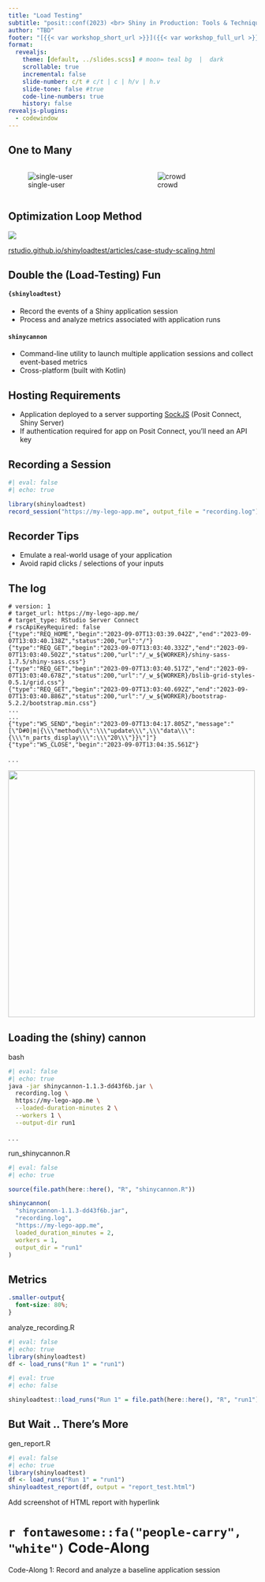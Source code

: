 ```yaml
---
title: "Load Testing"
subtitle: "posit::conf(2023) <br> Shiny in Production: Tools & Techniques"
author: "TBD"
footer: "[{{< var workshop_short_url >}}]({{< var workshop_full_url >}})"
format: 
  revealjs:
    theme: [default, ../slides.scss] # moon= teal bg  |  dark
    scrollable: true
    incremental: false
    slide-number: c/t # c/t | c | h/v | h.v
    slide-tone: false #true
    code-line-numbers: true
    history: false
revealjs-plugins:
  - codewindow
---
```


## One to Many

:::: {.columns}

::: {.column width="50%"}
![single-user](assets/img/lego_single_user_computer.png)
:::

::: {.column width="50%"}
![crowd](assets/img/lego_crowd.jpg)
:::

::::

## Optimization Loop Method

![](assets/img/loop.svg)

::: footer
[rstudio.github.io/shinyloadtest/articles/case-study-scaling.html](https://rstudio.github.io/shinyloadtest/articles/case-study-scaling.html)
:::

## Double the (Load-Testing) Fun

#### `{shinyloadtest}`

* Record the events of a Shiny application session
* Process and analyze metrics associated with application runs

#### `shinycannon`

* Command-line utility to launch multiple application sessions and collect event-based metrics
* Cross-platform (built with Kotlin)

## Hosting Requirements

* Application deployed to a server supporting [SockJS](https://github.com/sockjs/sockjs-client) (Posit Connect, Shiny Server)
* If authentication required for app on Posit Connect, you'll need an API key

## Recording a Session

```r
#| eval: false
#| echo: true

library(shinyloadtest)
record_session("https://my-lego-app.me", output_file = "recording.log")
```

## Recorder Tips

* Emulate a real-world usage of your application
* Avoid rapid clicks / selections of your inputs

## The log

```
# version: 1
# target_url: https://my-lego-app.me/
# target_type: RStudio Server Connect
# rscApiKeyRequired: false
{"type":"REQ_HOME","begin":"2023-09-07T13:03:39.042Z","end":"2023-09-07T13:03:40.138Z","status":200,"url":"/"}
{"type":"REQ_GET","begin":"2023-09-07T13:03:40.332Z","end":"2023-09-07T13:03:40.502Z","status":200,"url":"/_w_${WORKER}/shiny-sass-1.7.5/shiny-sass.css"}
{"type":"REQ_GET","begin":"2023-09-07T13:03:40.517Z","end":"2023-09-07T13:03:40.678Z","status":200,"url":"/_w_${WORKER}/bslib-grid-styles-0.5.1/grid.css"}
{"type":"REQ_GET","begin":"2023-09-07T13:03:40.692Z","end":"2023-09-07T13:03:40.886Z","status":200,"url":"/_w_${WORKER}/bootstrap-5.2.2/bootstrap.min.css"}
...
...
{"type":"WS_SEND","begin":"2023-09-07T13:04:17.805Z","message":"[\"D#0|m|{\\\"method\\\":\\\"update\\\",\\\"data\\\":{\\\"n_parts_display\\\":\\\"20\\\"}}\"]"}
{"type":"WS_CLOSE","begin":"2023-09-07T13:04:35.561Z"}
```

. . .

![](assets/img/confused_minifig.jpg){.absolute top=50 right=250 width="500px" height="500px"}

## Loading the (shiny) cannon

::: {.codewindow}
bash
```bash
#| eval: false
#| echo: true
java -jar shinycannon-1.1.3-dd43f6b.jar \
  recording.log \
  https://my-lego-app.me \
  --loaded-duration-minutes 2 \
  --workers 1 \
  --output-dir run1
```
:::

. . .

::: {.codewindow .r}
run_shinycannon.R
```r
#| eval: false
#| echo: true

source(file.path(here::here(), "R", "shinycannon.R"))

shinycannon(
  "shinycannon-1.1.3-dd43f6b.jar",
  "recording.log",
  "https://my-lego-app.me",
  loaded_duration_minutes = 2,
  workers = 1,
  output_dir = "run1"
)
```
:::

## Metrics

```css
.smaller-output{
  font-size: 80%;
}
```

::: {.codewindow .r}
analyze_recording.R
```r
#| eval: false
#| echo: true
library(shinyloadtest)
df <- load_runs("Run 1" = "run1")
```
:::


::: {.smaller-output}
```r
#| eval: true
#| echo: false

shinyloadtest::load_runs("Run 1" = file.path(here::here(), "R", "run1"))

```
:::

## But Wait .. There's More

::: {.codewindow .r}
gen_report.R
```r
#| eval: false
#| echo: true
library(shinyloadtest)
df <- load_runs("Run 1" = "run1")
shinyloadtest_report(df, output = "report_test.html")
```
:::

::: {.callout-warning title="TODO"}
Add screenshot of HTML report with hyperlink
:::

# `r fontawesome::fa("people-carry", "white")` Code-Along {background-color="#17395c"}

Code-Along 1: Record and analyze a baseline application session